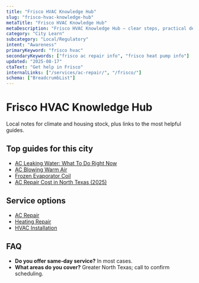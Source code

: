 ```yaml
---
title: "Frisco HVAC Knowledge Hub"
slug: "frisco-hvac-knowledge-hub"
metaTitle: "Frisco HVAC Knowledge Hub"
metaDescription: "Frisco HVAC Knowledge Hub — clear steps, practical detail, and when to call a pro in North Texas."
category: "City Learn"
subcategory: "Local/Regulatory"
intent: "Awareness"
primaryKeyword: "frisco hvac"
secondaryKeywords: ["frisco ac repair info", "frisco heat pump info"]
updated: "2025-08-17"
ctaText: "Get help in Frisco"
internalLinks: ["/services/ac-repair/", "/frisco/"]
schema: ["BreadcrumbList"]
---
```


# Frisco HVAC Knowledge Hub

Local notes for climate and housing stock, plus links to the most helpful guides.


## Top guides for this city
- [AC Leaking Water: What To Do Right Now](/learn/ac-leaking-water-what-to-do)
- [AC Blowing Warm Air](/learn/ac-blowing-warm-air)
- [Frozen Evaporator Coil](/learn/frozen-evaporator-coil)
- [AC Repair Cost in North Texas (2025)](/learn/ac-repair-cost-north-texas-2025)


## Service options
- [AC Repair](/services/ac-repair/)
- [Heating Repair](/services/heating-repair/)
- [HVAC Installation](/services/hvac-installation/)


## FAQ
- **Do you offer same‑day service?** In most cases.
- **What areas do you cover?** Greater North Texas; call to confirm scheduling.
